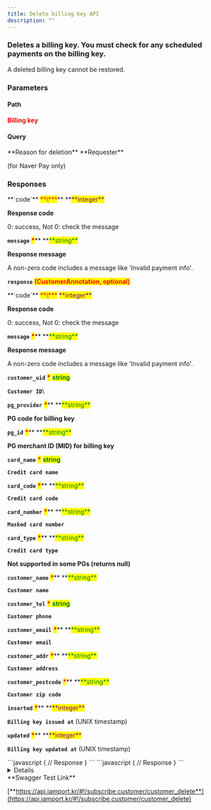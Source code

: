 ```yaml
---
title: Delete billing key API
description: ""
---
```



### Deletes a billing key. You must check for any scheduled payments on the billing key.

<Swagger method="delete" path="/subscribe/customers/{customer_uid}" baseUrl="https://api.iamport.kr" summary=" Deletes the specified billing key.">
<SwaggerDescription>
A deleted billing key cannot be restored.

</SwaggerDescription>

### Parameters

#### Path

<SwaggerParameter name="customer_uid" type="String" required="true">
<mark style="color:red;">

**Billing key**

</mark>

</SwaggerParameter>

#### Query

<SwaggerParameter name="reason" type="String">
**Reason for deletion**

</SwaggerParameter>
<SwaggerParameter name="extra[requester]" type="String">
**Requester**

(for Naver Pay only)

</SwaggerParameter>

### Responses

<SwaggerResponse status="200: OK" description="Success">
<Tabs>
<Tab title="CustomerResponse">
**`code`** <mark style="color:red;">**\***</mark>** **<mark style="color:purple;">**integer**</mark>

**Response code**

0: success, Not 0: check the message

**`message`** <mark style="color:red;">**\***</mark>\*\* **<mark style="color:green;">**string\*\*</mark>

**Response message**

A non-zero code includes a message like 'Invalid payment info'.

**`response`** <mark style="color:red;">**(CustomerAnnotation, optional)**</mark>

</Tab>
</Tabs>

<Tabs>
<Tab title="CustomerAnnotation">
**`code`** <mark style="color:red;">**\***</mark> <mark style="color:purple;">**integer**</mark>

**Response code**

0: success, Not 0: check the message

**`message`** <mark style="color:red;">**\***</mark>\*\* **<mark style="color:green;">**string\*\*</mark>

**Response message**

A non-zero code includes a message like 'Invalid payment info'.

**`customer_uid`** <mark style="color:red;">**\***</mark> <mark style="color:green;">**string**</mark>

**`Customer ID`**\

**`pg_provider`** <mark style="color:red;">**\***</mark>\*\* **<mark style="color:green;">**string\*\*</mark>

**PG code for billing key**

**`pg_id`** <mark style="color:red;">**\***</mark>\*\* **<mark style="color:green;">**string\*\*</mark>

**PG merchant ID (MID) for billing key**

**`card_name`** <mark style="color:red;">**\***</mark> <mark style="color:green;">**string**</mark>

**`Credit card name`**

**`card_code`** <mark style="color:red;">**\***</mark>\*\* **<mark style="color:green;">**string\*\*</mark>

**`Credit card code`**

**`card_number`** <mark style="color:red;">**\***</mark>\*\* **<mark style="color:green;">**string\*\*</mark>

**`Masked card number`**

**`card_type`** <mark style="color:red;">**\***</mark>\*\* **<mark style="color:green;">**string\*\*</mark>

**`Credit card type`**

**Not supported in some PGs (returns null)**

**`customer_name`** <mark style="color:red;">**\***</mark>\*\* **<mark style="color:green;">**string\*\*</mark>

**`Customer name`**

**`customer_tel`** <mark style="color:red;">**\***</mark> <mark style="color:green;">**string**</mark>

**`Customer phone`**

**`customer_email`** <mark style="color:red;">**\***</mark>\*\* **<mark style="color:green;">**string\*\*</mark>

**`Customer email`**

**`customer_addr`** <mark style="color:red;">**\***</mark>\*\* **<mark style="color:green;">**string\*\*</mark>

**`Customer address`**

**`customer_postcode`** <mark style="color:red;">**\***</mark>\*\* **<mark style="color:green;">**string\*\*</mark>

**`Customer zip code`**

**`inserted`** <mark style="color:red;">**\***</mark>\*\* **<mark style="color:purple;">**integer\*\*</mark>

**`Billing key issued at`** (UNIX timestamp)

**`updated`** <mark style="color:red;">**\***</mark>\*\* **<mark style="color:purple;">**integer\*\*</mark>

**`Billing key updated at`** (UNIX timestamp)

</Tab>
</Tabs>

</SwaggerResponse>

<SwaggerResponse status="401: Unauthorized" description="Missing or invalid access token">
```javascript
{
    // Response
}
```

</SwaggerResponse>

<SwaggerResponse status="404: Not Found" description="Invalid customer_uid">
```javascript
{
    // Response
}
```

</SwaggerResponse>

</Swagger>

<Details>
<p slot="summary">Response Model Schema</p>

```json
{
  "code": 0,
  "message": "string",
  "response": {
    "customer_uid": "string",
    "pg_provider": "string",
    "pg_id": "string",
    "card_name": "string",
    "card_code": "string",
    "card_number": "string",
    "card_type": "null",
    "customer_name": "string",
    "customer_tel": "string",
    "customer_email": "string",
    "customer_addr": "string",
    "customer_postcode": "string",
    "inserted": 0,
    "updated": 0
  }
}
```

</Details>

<Hint style="success">
**Swagger Test Link**

[**https://api.iamport.kr/#!/subscribe.customer/customer_delete**](https://api.iamport.kr/#!/subscribe.customer/customer_delete)

</Hint>
